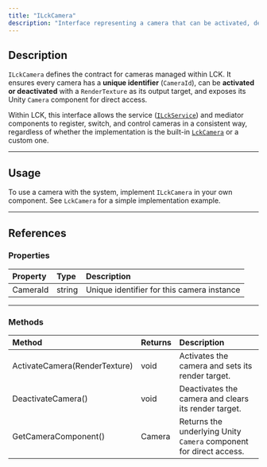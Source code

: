 ```yaml
---
title: "ILckCamera"
description: "Interface representing a camera that can be activated, deactivated, and managed in the LCK capture system."
---
```


## Description

`ILckCamera` defines the contract for cameras managed within LCK. It ensures every camera has a **unique identifier** (`CameraId`), can be **activated or deactivated** with a `RenderTexture` as its output target, and exposes its Unity `Camera` component for direct access.

Within LCK, this interface allows the service ([`ILckService`](/api-reference/interface/ILckService)) and mediator components to register, switch, and control cameras in a consistent way, regardless of whether the implementation is the built-in [`LckCamera`](/api-reference/class/LckCamera) or a custom one.

---

## Usage

To use a camera with the system, implement `ILckCamera` in your own component. See `LckCamera` for a simple implementation example.

---

## References

### Properties

| Property | Type   | Description                                |
| :------- | :----- | :----------------------------------------- |
| CameraId | string | Unique identifier for this camera instance |

---

### Methods

| Method                        | Returns | Description                                                        |
| :---------------------------- | :------ | :----------------------------------------------------------------- |
| ActivateCamera(RenderTexture) | void    | Activates the camera and sets its render target.                   |
| DeactivateCamera()            | void    | Deactivates the camera and clears its render target.               |
| GetCameraComponent()          | Camera  | Returns the underlying Unity `Camera` component for direct access. |